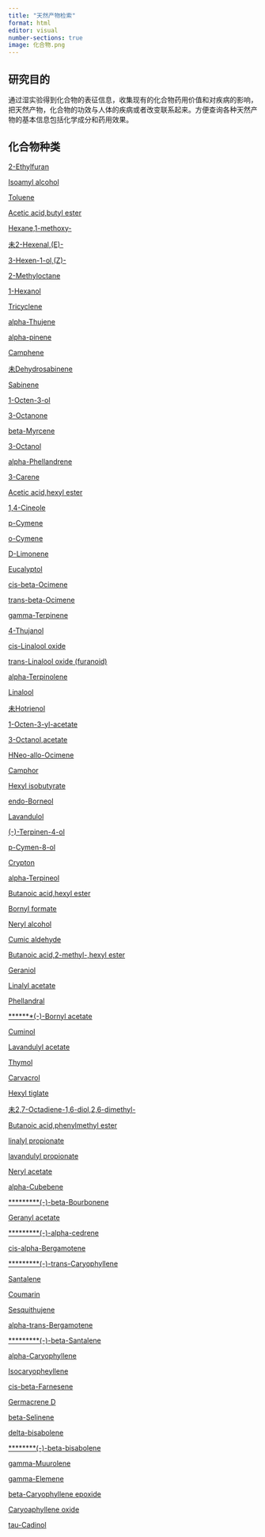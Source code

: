 ```yaml
---
title: "天然产物检索"
format: html
editor: visual
number-sections: true
image: 化合物.png
---
```


## 研究目的

通过湿实验得到化合物的表征信息，收集现有的化合物药用价值和对疾病的影响，把天然产物，化合物的功效与人体的疾病或者改变联系起来。方便查询各种天然产物的基本信息包括化学成分和药用效果。

## 化合物种类

[2-Ethylfuran](2-Ethylfuran.qmd)

[Isoamyl alcohol](Isoamyl alcohol.qmd)

[Toluene](Toluene.qmd)

[Acetic acid,butyl ester](Acetic acid,butyl ester.qmd)

[Hexane,1-methoxy-](Hexane,1-methoxy.qmd)

[未2-Hexenal,(E)-](2-Hexenal,(E)-.qmd)

[3-Hexen-1-ol,(Z)-](3-Hexen-1-ol,(Z)-.qmd)

[2-Methyloctane](2-Methyloctane.qmd)

[1-Hexanol](1-Hexanol.qmd)

[Tricyclene](Tricyclene.qmd)

[alpha-Thujene](alpha-Thujene.qmd)

[alpha-pinene](alpha-pinene.qmd)

[Camphene](Camphene.qmd)

[未Dehydrosabinene](Dehydrosabinene.qmd)

[Sabinene](Sabinene.qmd)

[1-Octen-3-ol](1-Octen-3-ol.qmd)

[3-Octanone](3-Octanone.qmd)

[beta-Myrcene](beta-Myrcene.qmd)

[3-Octanol](3-Octanol.qmd)

[alpha-Phellandrene](alpha-Phellandrene.qmd)

[3-Carene](3-Carene.qmd)

[Acetic acid,hexyl ester](Acetic acid,hexyl ester.qmd)

[1,4-Cineole](1,4-Cineole.qmd)

[p-Cymene](p-Cymene.qmd)

[o-Cymene](o-Cymene.qmd)

[D-Limonene](D-Limonene.qmd)

[Eucalyptol](Eucalyptol.qmd)

[cis-beta-Ocimene](cis-beta-Ocimeneqmd.qmd)

[trans-beta-Ocimene](trans-beta-Ocimene.qmd)

[gamma-Terpinene](gamma-Terpinene.qmd)

[4-Thujanol](4-Thujanol.qmd)

[cis-Linalool oxide](cis-Linalool oxide.qmd)

[trans-Linalool oxide (furanoid)](trans-Linalool oxide furanoid.qmd)

[alpha-Terpinolene](alpha-Terpinolene.qmd)

[Linalool](Linalool.qmd)

[未Hotrienol](Hotrienol.qmd)

[1-Octen-3-yl-acetate](1-Octen-3-yl-acetate.qmd)

[3-Octanol,acetate](3-Octanol,acetate.qmd)

[HNeo-allo-Ocimene](Neo-allo-Ocimene.qmd)

[Camphor](Camphor.qmd)

[Hexyl isobutyrate](Hexyl isobutyrate.qmd)

[endo-Borneol](endo-Borneol.qmd)

[Lavandulol](Lavandulol.qmd)

[(-)-Terpinen-4-ol](ol.qmd)

[p-Cymen-8-ol](p-Cymen-8-ol.qmd)

[Crypton](Crypton.qmd)

[alpha-Terpineol](alpha-Terpineol.qmd)

[Butanoic acid,hexyl ester](Butanoic acid,hexyl ester.qmd)

[Bornyl formate](Bornyl formate.qmd)

[Neryl alcohol](Neryl alcohol.qmd)

[Cumic aldehyde](Cumic aldehyde.qmd)

[Butanoic acid,2-methyl-,hexyl ester](Butanoic acid,2-methyl-,hexyl ester.qmd)

[Geraniol](Geraniol.qmd)

[Linalyl acetate](Linalyl acetate.qmd)

[Phellandral](Phellandral.qmd)

[*******(-)-Bornyl acetate](acetate.qmd)

[Cuminol](Cuminol.qmd)

[Lavandulyl acetate](Lavandulyl acetate.qmd)

[Thymol](Thymol.qmd)

[Carvacrol](Carvacrol.qmd)

[Hexyl tiglate](Hexyl tiglate.qmd)

[未2,7-Octadiene-1,6-diol,2,6-dimethyl-](2,7-Octadiene-1,6-diol,2,6-dimethyl-.qmd)

[Butanoic acid,phenylmethyl ester](Butanoic acid,phenylmethyl ester.qmd)

[linalyl propionate](linalyl propionate.qmd)

[lavandulyl propionate](lavandulyl propionate.qmd)

[Neryl acetate](Neryl acetate.qmd)

[alpha-Cubebene](alpha-Cubebene.qmd)

[*********(-)-beta-Bourbonene](Bourbonene.qmd)

[Geranyl acetate](Geranyl acetate.qmd)

[*********(-)-alpha-cedrene](cedrene.qmd)

[cis-alpha-Bergamotene](cis-alpha-Bergamotene.qmd)

[*********(-)-trans-Caryophyllene](Caryophyllene.qmd)

[Santalene](Santalene.qmd)

[Coumarin](Coumarin.qmd)

[Sesquithujene](Sesquithujene.qmd)

[alpha-trans-Bergamotene](alpha-trans-Bergamotene.qmd)

[*********(-)-beta-Santalene](Santalene.qmd)

[alpha-Caryophyllene](alpha-Caryophyllene.qmd)

[Isocaryopheyllene](Isocaryopheyllene.qmd)

[cis-beta-Farnesene](cis-beta-Farnesene.qmd)

[Germacrene D](SGermacrene D.qmd)

[beta-Selinene](beta-Selinene.qmd)

[delta-bisabolene](delta-bisabolene.qmd)

[********(-)-beta-bisabolene](bisabolene.qmd)

[gamma-Muurolene](gamma-Muurolene.qmd)

[gamma-Elemene](gamma-Elemene.qmd)

[beta-Caryophyllene epoxide](beta-Caryophyllene epoxide.qmd)

[Caryoaphyllene oxide](Caryoaphyllene oxide.qmd)

[tau-Cadinol](tau-Cadinol.qmd)